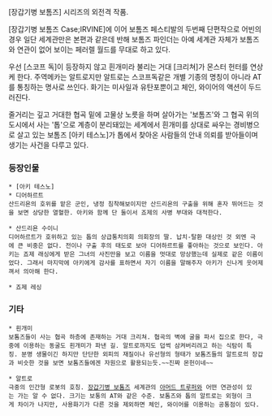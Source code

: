 [장갑기병 보톰즈] 시리즈의 외전격 작품.

[장갑기병 보톰즈 Case;IRVINE]에 이어 보톰즈 페스티발의 두번째 단편작으로 어빈의 경우 일단 세계관만은 본편과 같은데 반해 보톰즈 파인더는 아예 세계관 자체가 보톰즈와 연관이 없어 보이는 페러렐 월드를 무대로 하고 있다.

우선 [스코프 독]이 등장하지 않고 흰개미라 불리는 거대 [크리쳐]가 몬스터 헌터를 연상케 한다. 주역메카는 알트로지만 알트로는 스코프독같은 개별 기종의 명칭이 아니라 AT를 통칭하는 명사로 쓰인다. 화기는 미사일과 유탄포뿐이고 체인, 와이어의 액션이 두드러진다.

줄거리는 깊고 거대한 협곡 밑에 고물상 노릇을 하며 살아가는 '보톰즈'와 그 협곡 위의 도시에서 사는 '톱'으로 계층이 분리돼있는 세계에서 흰개미를 상대로 싸우는 경비병으로 살고 있는 보톰즈 [아키 테스노]가 톱에서 찾아온 사람들의 안내 의뢰를 받아들이며 생기는 사건을 다루고 있다.


=== 등장인물 ===
 * [아키 테스노]
 * 디어하르트
 산드리욘의 호위를 맡은 군인, 냉정 침착해보이지만 산드리욘의 구출을 위해 혼자 뛰어드는 것을 보면 상당한 열혈한. 아키와 함께 단 둘이서 죠제의 사병 부대와 대적한다. 

 * 산드리욘 수이니
 디어하르트가 호위하고 있는 톱의 상급통치의회 의회장의 딸. 납치-탈환 대상인 것 외엔 극에 큰 비중은 없다. 전이나 구출 후의 태도로 보아 디어하르트를 좋아하는 것으로 보인다. 아키는 죠제 래싱에게 받은 그녀의 사진만을 보고 이름을 멋대로 망상했는데 실제로 같은 이름이었다. 그래서 마지막에 아키에게 감사를 표하면서 자기 이름을 말해주자 아키가 신나게 웃어제껴서 의아해 한다. 

 * 죠제 레싱


=== 기타 ===

 * 흰개미
 보톰즈들이 사는 협곡 하층에 존재하는 거대 크리쳐. 협곡의 벽에 굴을 파서 집으로 한다, 극중에 이용하는 동굴도 흰개미가 파낸 길. 알트로까지도 덥썩 삼켜버리려고 하는 식탐이 특징. 분명 생물이긴 하지만 단단한 외피의 재질이나 유선형의 형태가 보톰즈들의 알트로의 장갑과 비슷한 것을 보면 보톰즈들에겐 자원으로 활용되는듯.~~진짜 몬헌이네~~ 

 * 알트로
 극중의 인간형 로봇의 호칭. [[장갑기병 보톰즈]] 세계관의 [[아머드 트루퍼]]와 어떤 연관성이 있는 가는 알 수 없다. 크기는 보통의 AT와 같은 수준. 보톰즈와 톱의 알트로는 외형이 크게 차이가 나지만, 사용화기가 다른 것을 제외하면 체인, 와이어를 이용하는 공통점이 있다. 
